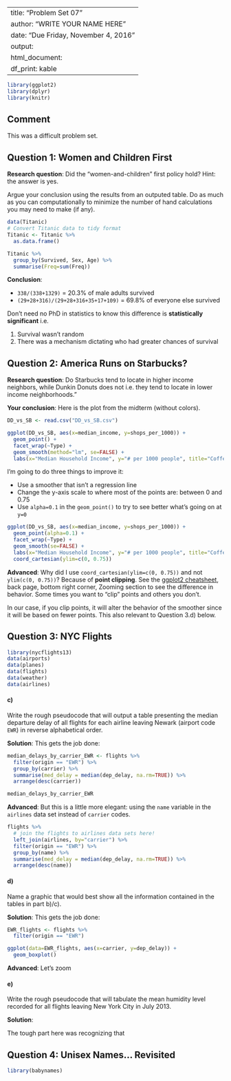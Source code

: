 
---
title: "Problem Set 07"
author: "WRITE YOUR NAME HERE"
date: "Due Friday, November 4, 2016"
output:
  html_document:
    df_print: kable
---



```r
library(ggplot2)
library(dplyr)
library(knitr)
```



## Comment

This was a difficult problem set.




## Question 1: Women and Children First

**Research question**: Did the "women-and-children" first
policy hold? Hint: the answer is yes.

Argue your conclusion using the results from an outputed table. Do as much as
you can computationally to minimize the number of hand calculations you may need
to make (if any).

```r
data(Titanic)
# Convert Titanic data to tidy format
Titanic <- Titanic %>% 
  as.data.frame()

Titanic %>% 
  group_by(Survived, Sex, Age) %>% 
  summarise(Freq=sum(Freq)) 
```


**Conclusion**: 

* `338/(338+1329)` = 20.3% of male adults survived
* `(29+28+316)/(29+28+316+35+17+109)` = 69.8% of everyone else survived

Don't need no PhD in statistics to know this difference is **statistically significant** i.e.

1. Survival wasn't random
1. There was a mechanism dictating who had greater chances of survival







## Question 2: America Runs on Starbucks?

**Research question**: Do Starbucks tend to locate in higher income neighbors,
while Dunkin Donuts does not i.e. they tend to locate in lower income
neighborhoods." 

**Your conclusion**: Here is the plot from the midterm (without colors).

```r
DD_vs_SB <- read.csv("DD_vs_SB.csv")

ggplot(DD_vs_SB, aes(x=median_income, y=shops_per_1000)) +
  geom_point() + 
  facet_wrap(~Type) +
  geom_smooth(method="lm", se=FALSE) + 
  labs(x="Median Household Income", y="# per 1000 people", title="Coffee/Cafe Comparison in Eastern MA")
```

I'm going to do three things to improve it:

* Use a smoother that isn't a regression line
* Change the y-axis scale to where most of the points are: between 0 and 0.75
* Use `alpha=0.1` in the `geom_point()` to try to see better what's going on at `y=0`

```r
ggplot(DD_vs_SB, aes(x=median_income, y=shops_per_1000)) +
  geom_point(alpha=0.1) + 
  facet_wrap(~Type) +
  geom_smooth(se=FALSE) + 
  labs(x="Median Household Income", y="# per 1000 people", title="Coffee/Cafe Comparison in Eastern MA") +
  coord_cartesian(ylim=c(0, 0.75))
```

**Advanced**: Why did I use `coord_cartesian(ylim=c(0, 0.75))` and not 
`ylim(c(0, 0.75))`? Because of **point clipping**. See the [ggplot2 
cheatsheet](https://www.rstudio.com/wp-content/uploads/2015/03/ggplot2-cheatsheet.pdf),
back page, bottom right corner, Zooming section to see the difference in
behavior. Some times you want to "clip" points and others you don't. 

In our case, if you clip points, it will alter the behavior of the smoother
since it will be based on fewer points. This also relevant to Question 3.d)
below.





## Question 3: NYC Flights

```r
library(nycflights13)
data(airports)
data(planes)
data(flights)
data(weather)
data(airlines)
```



#### c)

Write the rough pseudocode that will output a table presenting the median
departure delay of all flights for each airline leaving Newark (airport code
`EWR`) in reverse alphabetical order.

**Solution**: This gets the job done:

```r
median_delays_by_carrier_EWR <- flights %>% 
  filter(origin == "EWR") %>% 
  group_by(carrier) %>% 
  summarise(med_delay = median(dep_delay, na.rm=TRUE)) %>% 
  arrange(desc(carrier))

median_delays_by_carrier_EWR
```

**Advanced**: But this is a little more elegant: using the `name` variable in the `airlines`
data set instead of `carrier` codes.

```r
flights %>% 
  # join the flights to airlines data sets here!
  left_join(airlines, by="carrier") %>% 
  filter(origin == "EWR") %>% 
  group_by(name) %>% 
  summarise(med_delay = median(dep_delay, na.rm=TRUE)) %>% 
  arrange(desc(name))
```



#### d)

Name a graphic that would best show all the information contained in the
tables in part b)/c).

**Solution**: This gets the job done:

```r
EWR_flights <- flights %>% 
  filter(origin == "EWR")

ggplot(data=EWR_flights, aes(x=carrier, y=dep_delay)) +
  geom_boxplot()
```

**Advanced**: Let's zoom 



#### e)

Write the rough pseudocode that will tabulate the mean humidity level 
recorded for all flights leaving New York City in July 2013.

**Solution**:

The tough part here was recognizing that 






## Question 4: Unisex Names... Revisited

```r
library(babynames)

```



